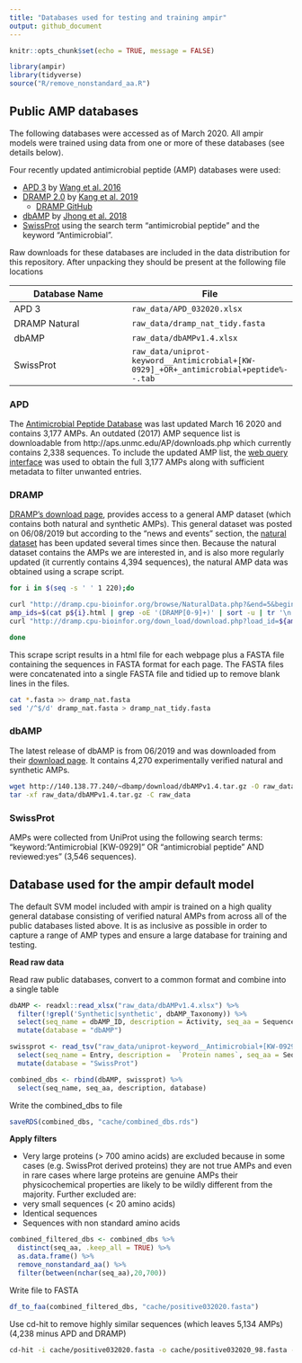 ```yaml
---
title: "Databases used for testing and training ampir"
output: github_document
---
```


```r
knitr::opts_chunk$set(echo = TRUE, message = FALSE)
```

```r
library(ampir)
library(tidyverse)
source("R/remove_nonstandard_aa.R")
```

## Public AMP databases

The following databases were accessed as of March 2020.  All ampir models were trained using data from one or more of these databases (see details below). 

Four recently updated antimicrobial peptide (AMP) databases were used:

* [APD 3](http://aps.unmc.edu/AP/) by [Wang et al. 2016](https://academic.oup.com/nar/article/44/D1/D1087/2503090) 
* [DRAMP 2.0](http://dramp.cpu-bioinfor.org/) by [Kang et al. 2019](https://www.ncbi.nlm.nih.gov/pubmed/31409791)
  + [DRAMP GitHub](https://github.com/CPUDRAMP/DRAMP2.0)
* [dbAMP](http://140.138.77.240/~dbamp/index.php) by [Jhong et al. 2018](https://www.ncbi.nlm.nih.gov/pubmed/30380085)
* [SwissProt](https://www.uniprot.org/uniprot/?query=keyword:%22Antimicrobial%20[KW-0929]%22%20OR%20%22antimicrobial%20peptide%22&fil=reviewed%3Ayes&sort=score) using the search term "antimicrobial peptide" and the keyword "Antimicrobial".

Raw downloads for these databases are included in the data distribution for this repository.  After unpacking they should be present at the following file locations

| Database Name | File |
| ------------------------ | --------------- |
| APD 3 | `raw_data/APD_032020.xlsx` |
| DRAMP Natural | `raw_data/dramp_nat_tidy.fasta` |
| dbAMP | `raw_data/dbAMPv1.4.xlsx` |
| SwissProt | `raw_data/uniprot-keyword__Antimicrobial+[KW-0929]_+OR+_antimicrobial+peptide%--.tab` |



### APD

The [Antimicrobial Peptide Database](http://aps.unmc.edu/AP/main.php) was last updated March 16 2020 and contains 3,177 AMPs. An outdated (2017) AMP sequence list is downloadable from http://aps.unmc.edu/AP/downloads.php which currently contains 2,338 sequences. To include the updated AMP list, the [web query interface](http://aps.unmc.edu/AP/database/mysql.php) was used to obtain the full 3,177 AMPs along with sufficient metadata to filter unwanted entries. 


### DRAMP

[DRAMP's download page](http://dramp.cpu-bioinfor.org/downloads/), provides access to a general AMP dataset (which contains both natural and synthetic AMPs). This general dataset was posted on 06/08/2019 but according to the "news and events" section, the [natural dataset](http://dramp.cpu-bioinfor.org/browse/NaturalData.php) has been updated several times since then. Because the natural dataset contains the AMPs we are interested in, and is also more regularly updated (it currently contains 4,394 sequences), the natural AMP data was obtained using a scrape script.

```bash
for i in $(seq -s ' ' 1 220);do

curl "http://dramp.cpu-bioinfor.org/browse/NaturalData.php?&end=5&begin=1&pageNow=${i}" -o p${i}.html
amp_ids=$(cat p${i}.html | grep -oE '(DRAMP[0-9]+)' | sort -u | tr '\n' ' ' | sed 's/ /%20/g')
curl "http://dramp.cpu-bioinfor.org/down_load/download.php?load_id=${amp_ids}&format=fasta" -o p${i}.fasta

done
```

This scrape script results in a html file for each webpage plus a FASTA file containing the sequences in FASTA format for each page.
The FASTA files were concatenated into a single FASTA file and tidied up to remove blank lines in the files. 

```bash
cat *.fasta >> dramp_nat.fasta
sed '/^$/d' dramp_nat.fasta > dramp_nat_tidy.fasta
```

### dbAMP 

The latest release of dbAMP is from 06/2019 and was downloaded from their [download page](http://140.138.77.240/~dbamp/download.php). It contains 4,270 experimentally verified natural and synthetic AMPs. 

```bash
wget http://140.138.77.240/~dbamp/download/dbAMPv1.4.tar.gz -O raw_data/dbAMPv1.4.tar.gz
tar -xf raw_data/dbAMPv1.4.tar.gz -C raw_data
```

### SwissProt

AMPs were collected from UniProt using the following search terms: "keyword:"Antimicrobial [KW-0929]" OR "antimicrobial peptide" AND reviewed:yes" (3,546 sequences).

## Database used for the ampir default model

The default SVM model included with ampir is trained on a high quality general database consisting of verified natural AMPs from across all of the public databases listed above. It is as inclusive as possible in order to capture a range of AMP types and ensure a large database for training and testing.

**Read raw data**

Read raw public databases, convert to a common format and combine into a single table

```r
dbAMP <- readxl::read_xlsx("raw_data/dbAMPv1.4.xlsx") %>%
  filter(!grepl('Synthetic|synthetic', dbAMP_Taxonomy)) %>%
  select(seq_name = dbAMP_ID, description = Activity, seq_aa = Sequence) %>% 
  mutate(database = "dbAMP")

swissprot <- read_tsv("raw_data/uniprot-keyword__Antimicrobial+[KW-0929]_+OR+_antimicrobial+peptide%--.tab") %>%
  select(seq_name = Entry, description =  `Protein names`, seq_aa = Sequence) %>% 
  mutate(database = "SwissProt") 

combined_dbs <- rbind(dbAMP, swissprot) %>% 
  select(seq_name, seq_aa, description, database)
```
Write the combined_dbs to file
```r
saveRDS(combined_dbs, "cache/combined_dbs.rds")
```

**Apply filters**

  - Very large proteins (> 700 amino acids) are excluded because in some cases (e.g. SwissProt derived proteins) they are not true AMPs and even in rare cases where large proteins are genuine AMPs their physicochemical properties are likely to be wildly different from the majority. Further excluded are:
  - very small sequences (< 20 amino acids) 
  - Identical sequences 
  - Sequences with non standard amino acids 

```r
combined_filtered_dbs <- combined_dbs %>%
  distinct(seq_aa, .keep_all = TRUE) %>%
  as.data.frame() %>% 
  remove_nonstandard_aa() %>%
  filter(between(nchar(seq_aa),20,700))
```

Write file to FASTA

```r
df_to_faa(combined_filtered_dbs, "cache/positive032020.fasta")
```

Use cd-hit to remove highly similar sequences (which leaves 5,134 AMPs)
(4,238 minus APD and DRAMP)

```bash
cd-hit -i cache/positive032020.fasta -o cache/positive032020_98.fasta -c 0.98 -g 1
```
